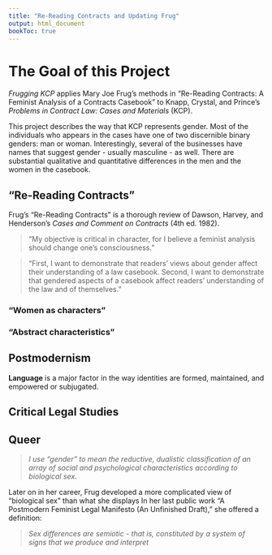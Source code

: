 ```yaml
---
title: "Re-Reading Contracts and Updating Frug"
output: html_document
bookToc: true
---
```


# The Goal of this Project

*Frugging KCP* applies Mary Joe Frug's methods in "Re-Reading Contracts: A Feminist Analysis of a Contracts Casebook" to Knapp, Crystal, and Prince's *Problems in Contract Law: Cases and Materials* (KCP).

This project describes the way that KCP represents gender. Most of the individuals who appears in the cases have one of two discernible binary genders: man or woman. Interestingly, several of the businesses have names that suggest gender - usually masculine - as well. There are substantial qualitative and quantitative differences in the men and the women in the casebook.

## "Re-Reading Contracts"

Frug's "Re-Reading Contracts" is a thorough review of Dawson, Harvey, and Henderson's *Cases and Comment on Contracts* (4th ed. 1982). 

> "My objective is critical in character, for I believe a feminist analysis should change one's consciousness."

> "First, I want to demonstrate that readers' views about gender affect their understanding of a law casebook. Second, I want to demonstrate that gendered aspects of a casebook affect readers' understanding of the law and of themselves." 

### "Women as characters"

### "Abstract characteristics"  

## Postmodernism

**Language** is a major factor in the way identities are formed, maintained, and empowered or subjugated. 


## Critical Legal Studies

## Queer

> *I use "gender" to mean the reductive, dualistic classification of an array of social and psychological characteristics according to biological sex.* 

Later on in her career, Frug developed a more complicated view of "biological sex" than what she displays  In her last public work "A Postmodern Feminist Legal Manifesto (An Unfinished Draft)," she offered a definition: 

> *Sex differences are semiotic - that is, constituted by a system of signs that we produce and interpret*
